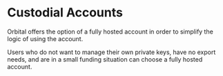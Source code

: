 # Custodial Accounts

Orbital offers the option of a fully hosted account in order to simplify the logic of using the account.

Users who do not want to manage their own private keys, have no export needs, and are in a small funding situation can choose a fully hosted account.